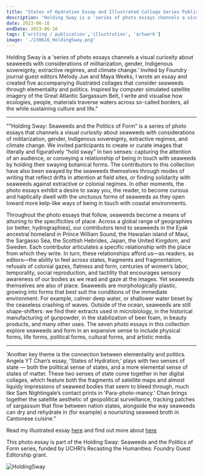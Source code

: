 ```yaml
---
title: "States of Hydration Essay and Illustrated Collage Series Published in Holding Sway: Seaweeds and the Politics of Form UCHRI"
description: "Holding Sway is a 'series of photo essays channels a visual curiosity about seaweeds with considerations of militarization, gender, Indigenous sovereignty, extractive regimes, and climate change.' Invited by Foundry journal guest editors Melody Jue and Maya Weeks, I wrote an essay and created five accompanying illustrated collages that consider seaweeds through elementality and politics. Inspired by computer simulated satellite imagery of the Great Atlantic Sargassum Belt, I write and visualise how ecologies, people, materials traverse waters across so-called borders, all the while sustaining culture and life."
date: 2023-06-16
endDate: 2023-06-16
tags: ['writing / publication','illustration', 'artwork']
image: './230616_HoldingSway.png'
---
```


Holding Sway is a 'series of photo essays channels a visual curiosity about seaweeds with considerations of militarization, gender, Indigenous sovereignty, extractive regimes, and climate change.' Invited by Foundry journal guest editors Melody Jue and Maya Weeks, I wrote an essay and created five accompanying illustrated collages that consider seaweeds through elementality and politics. Inspired by computer simulated satellite imagery of the Great Atlantic Sargassum Belt, I write and visualise how ecologies, people, materials traverse waters across so-called borders, all the while sustaining culture and life."

--- 

""Holding Sway: Seaweeds and the Politics of Form” is a series of photo essays that channels a visual curiosity about seaweeds with considerations of militarization, gender, Indigenous sovereignty, extractive regimes, and climate change. We invited participants to create or curate images that literally and figuratively “hold sway” in two senses: capturing the attention of an audience, or conveying a relationship of being in touch with seaweeds by holding their swaying botanical forms. The contributors to this collection have also been swayed by the seaweeds themselves through modes of writing that reflect drifts in attention at field sites, or finding solidarity with seaweeds against extractive or colonial regimes. In other moments, the photo essays exhibit a desire to sway you, the reader, to become curious and haptically dwell with the unctuous forms of seaweeds as they open toward more kelp-like ways of being in touch with coastal environments. 

Throughout the photo essays that follow, seaweeds become a means of attuning to the specificities of place. Across a global range of geographies (or better, hydrographies), our contributors tend to seaweeds in the Eyak ancestral homeland in Prince William Sound, the Hawaiian island of Maui, the Sargasso Sea, the Scottish Hebrides, Japan, the United Kingdom, and Sweden. Each contributor articulates a specific relationship with the place from which they write. In turn, these relationships afford us—as readers, as editors—the ability to feel across states, fragments and fragmentation, refusals of colonial gazes, flatness and form, centuries of women’s labor, temporality, social reproduction, and tactility that encourages sensory awareness of our bodies as we read and gaze at the images. Yet seaweeds themselves are also of place. Seaweeds are morphologically plastic, growing into forms that best suit the conditions of the immediate environment. For example, calmer deep water, or shallower water beset by the ceaseless crashing of waves. Outside of the ocean, seaweeds are still shape-shifters: we find their extracts used in microbiology, in the historical manufacturing of gunpowder, in the stabilization of beer foam, in beauty products, and many other uses. The seven photo essays in this collection explore seaweeds and form in an expansive sense to include physical forms, life forms, political forms, cultural forms, and artistic media. 

---

'Another key theme is the connection between elementality and politics. Angela YT Chan’s essay, 'States of Hydration,' plays with two senses of state — both the political sense of states, and a more elemental sense of states of matter. These two senses of state come together in her digital collages, which feature both the fragments of satellite maps and almost liquidy impressions of seaweed bodies that seem to bleed through, much like Sam Nightingale’s contact prints in 'Para-photo-mancy.' Chan brings together the satellite aesthetic of geopolitical surveillance, tracking patches of sargassum that flow between nation states, alongside the way seaweeds can dry and rehydrate in (for example) a nourishing seaweed broth in Cantonese cuisine."


Read my illustrated essay [here](https://uchri.org/?post_type=foundry&p=24869&preview=true) and find out more about [here](https://uchri.org/foundry/holding-sway-seaweeds-and-the-politics-of-form/)

This photo essay is part of the Holding Sway: Seaweeds and the Politics of Form series, funded by UCHRI’s Recasting the Humanities: Foundry Guest Editorship grant.

![HoldingSway](230616_HoldingSway2.png)

